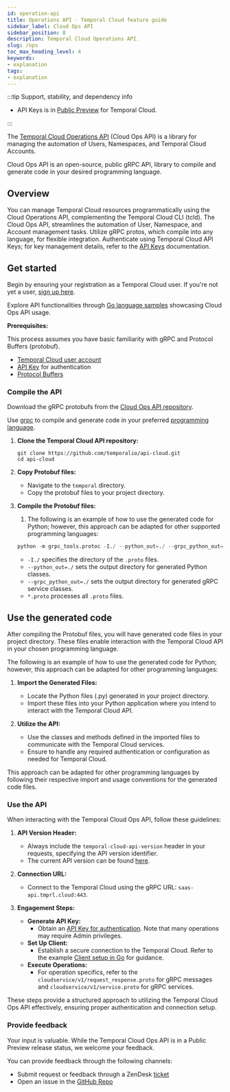 ```yaml
---
id: operation-api
title: Operations API - Temporal Cloud feature guide
sidebar_label: Cloud Ops API
sidebar_position: 8
description: Temporal Cloud Operations API.
slug: /ops
toc_max_heading_level: 4
keywords:
- explanation
tags:
- explanation
---
```



:::tip Support, stability, and dependency info
- API Keys is in [Public Preview](/temporal/release-stages#public-preview) for Temporal Cloud.

:::

The [Temporal Cloud Operations API](https://github.com/temporalio/api-cloud/tree/main) (Cloud Ops API) is a library for managing the automation of Users, Namespaces, and Temporal Cloud Accounts.

Cloud Ops API is an open-source, public gRPC API, library to compile and generate code in your desired programming language.

## Overview

You can manage Temporal Cloud resources programmatically using the Cloud Operations API, complementing the Temporal Cloud CLI (tcld).
The Cloud Ops API, streamlines the automation of User, Namespace, and Account management tasks.
Utilize gRPC protos, which compile into any language, for flexible integration.
Authenticate using Temporal Cloud API Keys; for key management details, refer to the [API Keys](/cloud/api-keys) documentation.

## Get started

Begin by ensuring your registration as a Temporal Cloud user.
If you're not yet a user, [sign up here](https://pages.temporal.io/get-started-with-cloud).

Explore API functionalities through [Go language samples](https://github.com/temporalio/cloud-samples-go) showcasing Cloud Ops API usage.

**Prerequisites:**

This process assumes you have basic familiarity with gRPC and Protocol Buffers (protobuf).

- [Temporal Cloud user account](/cloud/get-started)
- [API Key](/cloud/tcld/apikey#create) for authentication
- [Protocol Buffers](https://github.com/protocolbuffers/protobuf/releases)

### Compile the API

Download the gRPC protobufs from the [Cloud Ops API repository](https://github.com/temporalio/api-cloud/tree/main/temporal/api/cloud).

Use [grpc](https://grpc.io/docs/) to compile and generate code in your preferred [programming language](https://grpc.io/docs/#official-support).

1. **Clone the Temporal Cloud API repository:**
   ```command
   git clone https://github.com/temporalio/api-cloud.git
   cd api-cloud
   ```

2. **Copy Protobuf files:**
   - Navigate to the `temporal` directory.
   - Copy the protobuf files to your project directory.

3. **Compile the Protobuf files:**
   1. The following is an example of how to use the generated code for Python; however, this approach can be adapted for other supported programming languages:
   ```python
   python -m grpc_tools.protoc -I./ --python_out=./ --grpc_python_out=./ *.proto
   ```
   - `-I./` specifies the directory of the `.proto` files.
   - `--python_out=./` sets the output directory for generated Python classes.
   - `--grpc_python_out=./` sets the output directory for generated gRPC service classes.
   - `*.proto` processes all `.proto` files.

## Use the generated code

After compiling the Protobuf files, you will have generated code files in your project directory.
These files enable interaction with the Temporal Cloud API in your chosen programming language.

The following is an example of how to use the generated code for Python; however, this approach can be adapted for other programming languages:

1. **Import the Generated Files:**
   - Locate the Python files (.py) generated in your project directory.
   - Import these files into your Python application where you intend to interact with the Temporal Cloud API.

2. **Utilize the API:**
   - Use the classes and methods defined in the imported files to communicate with the Temporal Cloud services.
   - Ensure to handle any required authentication or configuration as needed for Temporal Cloud.

This approach can be adapted for other programming languages by following their respective import and usage conventions for the generated code files.

### Use the API

When interacting with the Temporal Cloud Ops API, follow these guidelines:

1. **API Version Header:**
   - Always include the `temporal-cloud-api-version` header in your requests, specifying the API version identifier.
   - The current API version can be found [here](https://github.com/temporalio/api-cloud/blob/main/VERSION#L1C1-L1C14).

2. **Connection URL:**
   - Connect to the Temporal Cloud using the gRPC URL: `saas-api.tmprl.cloud:443`.

3. **Engagement Steps:**
   - **Generate API Key:**
     - Obtain an [API Key for authentication](/cloud/api-keys#manage-api-keys). Note that many operations may require Admin privileges.
   - **Set Up Client:**
     - Establish a secure connection to the Temporal Cloud. Refer to the example [Client setup in Go](https://github.com/temporalio/cloud-samples-go/blob/main/client/temporal/client.go) for guidance.
   - **Execute Operations:**
     - For operation specifics, refer to the `cloudservice/v1/request_response.proto` for gRPC messages and `cloudservice/v1/service.proto` for gRPC services.

These steps provide a structured approach to utilizing the Temporal Cloud Ops API effectively, ensuring proper authentication and connection setup.

### Provide feedback

Your input is valuable.
While the Temporal Cloud Ops API is in a Public Preview release status, we welcome your feedback.

You can provide feedback through the following channels:

- Submit request or feedback through a ZenDesk [ticket](/cloud/support#support-ticket)
- Open an issue in the [GitHub Repo](https://github.com/temporalio/api-cloud)

